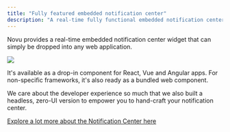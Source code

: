 ```yaml
---
title: "Fully featured embedded notification center"
description: "A real-time fully functional embedded notification center"
---
```


Novu provides a real-time embedded notification center widget that can simply be dropped into any web application.

<Frame caption="Embedded Notification Center">
  <img src="/images/notification-center.gif" />
</Frame>

It's available as a drop-in component for React, Vue and Angular apps. For non-specific frameworks, it's also ready as a bundled web component.

We care about the developer experience so much that we also built a headless, zero-UI version to empower you to hand-craft your notification center.

[Explore a lot more about the Notification Center here](/inbox/introduction)
